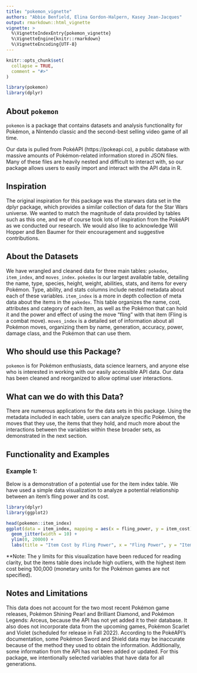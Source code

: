 ```yaml
---
title: "pokemon_vignette"
authors: "Abbie Benfield, Elina Gordon-Halpern, Kasey Jean-Jacques"
output: rmarkdown::html_vignette
vignette: >
  %\VignetteIndexEntry{pokemon_vignette}
  %\VignetteEngine{knitr::rmarkdown}
  %\VignetteEncoding{UTF-8}
---
```


```r
knitr::opts_chunk$set(
  collapse = TRUE,
  comment = "#>"
)
```

```r
library(pokemon)
library(dplyr)
```

## About `pokemon`
`pokemon` is a package that contains datasets and analysis functionality for Pokémon, a Nintendo classic and the second-best selling video game of all time.

Our data is pulled from PokéAPI (https://pokeapi.co), a public database with massive amounts of Pokémon-related information stored in JSON files. Many of these files are heavily nested and difficult to interact with, so our package allows users to easily import and interact with the API data in R.

## Inspiration
The original inspiration for this package was the starwars data set in the dplyr package, which provides a similar collection of data for the Star Wars universe. We wanted to match the magnitude of data provided by tables such as this one, and we of course took lots of inspiration from the PokéAPI as we conducted our research. We would also like to acknowledge Will Hopper and Ben Baumer for their encouragement and suggestive contributions.

## About the Datasets 
We have wrangled and cleaned data for three main tables: `pokedex`, `item_index`, and `moves_index`.
`pokedex` is our largest available table, detailing the name, type, species, height, weight, abilities, stats, and items for every Pokémon. Type, ability, and stats columns include nested metadata about each of these variables.
`item_index` is a more in depth collection of meta data about the items in the `pokedex`. This table organizes the name, cost, attributes and category of each item, as well as the Pokémon that can hold it and the power and effect of using the move "fling" with that item (Fling is a combat move).
`moves_index` is a detailed set of information about all Pokémon moves, organizing them by name, generation, accuracy, power, damage class, and the Pokémon that can use them.

## Who should use this Package?
`pokemon` is for Pokémon enthusiasts, data science learners, and anyone else who is interested in working with our easily accessible API data. Our data has been cleaned and reorganized to allow optimal user interactions.

## What can we do with this Data?
There are numerous applications for the data sets in this package. Using the metadata included in each table, users can analyze specific Pokémon, the moves that they use, the items that they hold, and much more about the interactions between the variables within these broader sets, as demonstrated in the next section.

## Functionality and Examples

### Example 1:
Below is a demonstration of a potential use for the item index table. We have used a simple data visualization to analyze a potential relationship between an item's fling power and its cost.

```r
library(dplyr)
library(ggplot2)

head(pokemon::item_index)
ggplot(data = item_index, mapping = aes(x = fling_power, y = item_cost)) + 
  geom_jitter(width = 10) + 
  ylim(0, 20000) +
  labs(title = "Item Cost by Fling Power", x = "Fling Power", y = "Item Cost" )

```

**Note: The y limits for this visualization have been reduced for reading clarity, but the items table does include high outliers, with the highest item cost being 100,000 (monetary units for the Pokémon games are not specified).

## Notes and Limitations
This data does not account for the two most recent Pokémon game releases, Pokémon Shining Pearl and Brilliant Diamond, and Pokémon Legends: Arceus, because the API has not yet added it to their database. It also does not incorporate data from the upcoming games, Pokémon Scarlet and Violet (scheduled for release in Fall 2022). According to the PokéAPI's documentation, some Pokémon Sword and Shield data may be inaccurate because of the method they used to obtain the information. Additionally, some information from the API has not been added or updated. For this package, we intentionally selected variables that have data for all generations.
